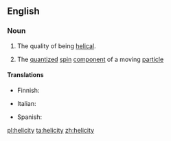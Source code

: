 ==English==

===Noun===
{{wikipedia}}
{{en-noun|helicities}}

# The quality of being [[helical]].
# {{context|physics}} The [[quantized]] [[spin]] [[component]] of a moving [[particle]]

====Translations====
{{trans-top|quality of being helical}}
* Finnish: {{t-|fi|kierteisyys}}
{{trans-mid}}
{{trans-bottom}}

{{trans-top|physics: quantized spin component}}
* Italian: {{t-|it|elicità|f}}
{{trans-mid}}
* Spanish: {{t-|es|helicidad|f}}
{{trans-bottom}}

[[pl:helicity]]
[[ta:helicity]]
[[zh:helicity]]